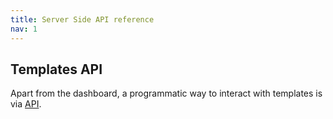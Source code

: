 ```yaml
---
title: Server Side API reference
nav: 1
---
```


## Templates API

Apart from the dashboard, a programmatic way to interact with templates is via [API](/server-side/v2/foundation/templates-and-roles#api-reference).
